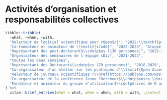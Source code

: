 # Activités d'organisation et responsabilités collectives

```r
tibble::tribble(
  ~what, ~when, ~with,
  "Relecteur de logiciel scientifique pour rOpenSci", "2022-\\textbf{présent}", "Pour le paquet \\href{https://github.com/ropensci/software-review/issues/505}{\\texttt{npi}}",
  "Co-fondateur et animateur de \\textit{iCode}", "2022-2023", "Groupe d'animation et d'entraide (forum d'échanges, séminaires) sur R et la programmation à iDiv",
  "Représentant des post-doctorant$\\cdotp$es (130 personnes)", "2022-2023", "Au \\href{https://www.idiv.de/en/council.html}{\\textbf{conseil de laboratoire d'iDiv}}, équivalent du conseil d'UMR",
  "Organisateur des séminaires de l'équipe sDiv", "2021-2023",
  "toutes les deux semaines",
  "Représentant des Doctorant$\\cdotp$es (70 personnes)", "2018-2020", "Conseil d'UMR du CEFE",
  "Co-organisateur d'un atelier sur les pratiques d'\\textit{Open Access}", "2018", "Un événement d'une demi-journée pour apprendre à rendre nos articles accessibles, pour \\textasciitilde{}50 personnes au CEFE à Montpellier",
  "Relecteur de journaux scientifiques (\\href{https://publons.com/wos-op/researcher/1466931/matthias-grenie}{voir le profil Publons})", "2017-\\textbf{présent}", "Pour \\textit{Ecology Letters}, \\textit{Functional Ecology}, \\textit{Biological Reviews}, \\textit{PeerJ}, \\textit{Biological Conservation}, \\textit{New Phytologist}, \\textit{Journal of Applied Ecology}, et \\textit{Journal of Biogeography}",
  "Co-organisateur de la conférence Jeune Chercheur$\\cdotp$euses \\href{https://web.archive.org/web/20180823012054/http://www.mee.univ-montp2.fr/editions-precedentes/edition-2017/organisateurs-2017/}{'Models in Ecology and Evolution'}", "2017", "Une conférence annuelle pour jeunes chercheur$\\cdotp$euses avec un public de \\textasciitilde{}100 personnes du Master au Post-doctorat",
  "Fondateur et animateur du groupe d'utilisateur$\\cdotp$rices de R au CEFE", "2016-2020", "Animation mensuelle pour les personnes utilisant R au CEFE, incluant présentations et ateliers pratiques"
) %>%
  vitae::brief_entries(what = what, when = when, with = with, .protect = FALSE)
```
